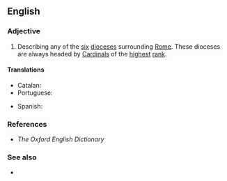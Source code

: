 ==English==

===Adjective===
{{en-adj|-}}

# {{lb|en|Roman Catholicism}} Describing any of the [[six]] [[diocese]]s surrounding [[Rome]]. These dioceses are always headed by [[cardinal|Cardinals]] of the [[high#Adjective|highest]] [[rank]].

====Translations====
{{trans-top|describing any of the six dioceses surrounding Rome}}
* Catalan: {{t|ca|suburbicari}}
* Portuguese: {{t|pt|suburbicário}}
{{trans-mid}}
* Spanish: {{t|es|suburbicario}}
{{trans-bottom}}

===References===
* ''The Oxford English Dictionary''

===See also===
* {{l|en|suffragan}}